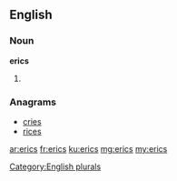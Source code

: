 ==English==

===Noun===
'''erics'''

# {{plural of|[[eric]]}}

===Anagrams===
* [[cries#English|cries]]
* [[rices#English|rices]]

[[Category:English plurals]]

[[ar:erics]]
[[fr:erics]]
[[ku:erics]]
[[mg:erics]]
[[my:erics]]